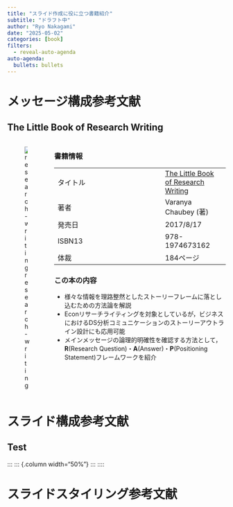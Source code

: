 ```yaml
---
title: "スライド作成に役に立つ書籍紹介"
subtitle: "ドラフト中"
author: "Ryo Nakagami"
date: "2025-05-02"
categories: [book]
filters:
  - reveal-auto-agenda
auto-agenda:
  bullets: bullets
---
```


# メッセージ構成参考文献

## The Little Book of Research Writing

:::: {.columns}
::: {.column .book-image}

![research-writing](./research-writing.png)

:::

::: {.column .book-info}
### 書籍情報

| | |
|----------|------|
| タイトル  |[The Little Book of Research Writing](https://www.amazon.co.jp/-/en/Varanya-Chaubey/dp/1974673162)|
| 著者     |  Varanya Chaubey (著) |
| 発売日   | 2017/8/17 |
| ISBN13     | 978-1974673162 |
| 体裁     | 184ページ |



### この本の内容

- 様々な情報を理路整然としたストーリーフレームに落とし込むための方法論を解説
- Econリサーチライティングを対象としているが，ビジネスにおけるDS分析コミュニケーションのストーリーアウトライン設計にも応用可能
- メインメッセージの論理的明確性を確認する方法として，**R**(Research Question)・**A**(Answer)・**P**(Positioning Statement)フレームワークを紹介



:::
::::


# スライド構成参考文献

## Test






:::
::: {.column width="50%"}
:::
::::


# スライドスタイリング参考文献
